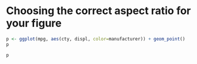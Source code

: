 # Choosing the correct aspect ratio for your figure



```r
p <- ggplot(mpg, aes(cty, displ, color=manufacturer)) + geom_point()
p
```

```r
p
```
